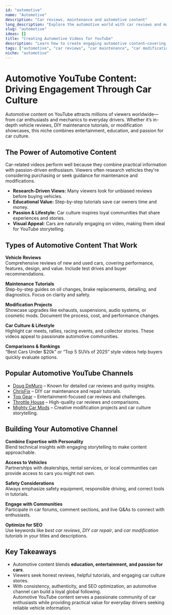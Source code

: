 ```yaml
---
id: "automotive"
name: "Automotive"
description: "Car reviews, maintenance and automotive content"
long_description: "Explore the automotive world with car reviews and maintenance tips."
slug: "automotive"
ideas: []
title: "Creating Automotive Videos for YouTube"
description: "Learn how to create engaging automotive content—covering car reviews, maintenance tutorials, modifications, and car culture."
tags: ["automotive", "car reviews", "car maintenance", "car modifications", "vehicle tutorials", "car culture", "auto content ideas"]
niche: "automotive"
---
```


# Automotive YouTube Content: Driving Engagement Through Car Culture

Automotive content on YouTube attracts millions of viewers worldwide—from car enthusiasts and mechanics to everyday drivers. Whether it’s in-depth vehicle reviews, DIY maintenance tutorials, or modification showcases, this niche combines entertainment, education, and passion for car culture.

## The Power of Automotive Content

Car-related videos perform well because they combine practical information with passion-driven enthusiasm. Viewers often research vehicles they're considering purchasing or seek guidance for maintenance and modifications.

- **Research-Driven Views:** Many viewers look for unbiased reviews before buying vehicles.  
- **Educational Value:** Step-by-step tutorials save car owners time and money.  
- **Passion & Lifestyle:** Car culture inspires loyal communities that share experiences and stories.  
- **Visual Appeal:** Cars are naturally engaging on video, making them ideal for YouTube storytelling.  

## Types of Automotive Content That Work

**Vehicle Reviews**  
Comprehensive reviews of new and used cars, covering performance, features, design, and value. Include test drives and buyer recommendations.  

**Maintenance Tutorials**  
Step-by-step guides on oil changes, brake replacements, detailing, and diagnostics. Focus on clarity and safety.  

**Modification Projects**  
Showcase upgrades like exhausts, suspensions, audio systems, or cosmetic mods. Document the process, cost, and performance changes.  

**Car Culture & Lifestyle**  
Highlight car meets, rallies, racing events, and collector stories. These videos appeal to passionate automotive communities.  

**Comparisons & Rankings**  
“Best Cars Under $20k” or “Top 5 SUVs of 2025” style videos help buyers quickly evaluate options.  

## Popular Automotive YouTube Channels

- [Doug DeMuro](https://www.youtube.com/@DougDeMuro) – Known for detailed car reviews and quirky insights.  
- [ChrisFix](https://www.youtube.com/@ChrisFix) – DIY car maintenance and repair tutorials.  
- [Top Gear](https://www.youtube.com/@topgear) – Entertainment-focused car reviews and challenges.  
- [Throttle House](https://www.youtube.com/@ThrottleHouse) – High-quality car reviews and comparisons.  
- [Mighty Car Mods](https://www.youtube.com/@MightyCarMods) – Creative modification projects and car culture storytelling.  

## Building Your Automotive Channel

**Combine Expertise with Personality**  
Blend technical insights with engaging storytelling to make content approachable.  

**Access to Vehicles**  
Partnerships with dealerships, rental services, or local communities can provide access to cars you might not own.  

**Safety Considerations**  
Always emphasize safety equipment, responsible driving, and correct tools in tutorials.  

**Engage with Communities**  
Participate in car forums, comment sections, and live Q&As to connect with enthusiasts.  

**Optimize for SEO**  
Use keywords like *best car reviews*, *DIY car repair*, and *car modification tutorials* in your titles and descriptions.  

## Key Takeaways

- Automotive content blends **education, entertainment, and passion for cars**.  
- Viewers seek honest reviews, helpful tutorials, and engaging car culture stories.  
- With consistency, authenticity, and SEO optimization, an automotive channel can build a loyal global following.  
Automotive YouTube content serves a passionate community of car enthusiasts while providing practical value for everyday drivers seeking reliable vehicle information.
